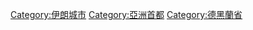 {{Commons cat|Tehran}}
{{DEFAULTSORT:Tehran}}
[[Category:伊朗城市|Category:伊朗城市]]
[[Category:亞洲首都|Category:亞洲首都]]
[[Category:德黑蘭省|Category:德黑蘭省]]